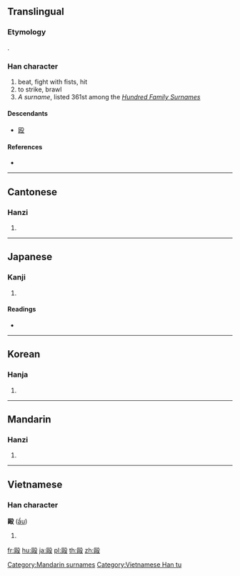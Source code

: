 {{also|殴}}
==Translingual==

===Etymology===
{{Han compound|區|殳|t2=action|ls=psc|c1=p|c2=s}}.

===Han character===
{{Han char|rn=79|rad=殳|as=11|sn=15|four=77747|canj=SRHNE}}

# beat, fight with fists, hit
# to strike, brawl
# ''A surname'', listed 361st among the ''[[:w:Hundred Family Surnames|Hundred Family Surnames]]''

====Descendants====
* [[殴]]

====References====
* {{Han ref|kx=0587.150|dkj=16674|dj=0979.180|hdz=32165.040|uh=6BC6|ud=27590|bh=BCDE|bd=48350}}

----

==Cantonese==

===Hanzi===
{{yue-hanzi|jyut=au2|y=au2|sim=殴}}

# {{defn|lang=yue|sort=殳11}}

----

==Japanese==

===Kanji===
{{ja-kanji|grade=|rs=殳11|style=ky|shin=殴}}

# {{defn|lang=ja|sort=殳11}}

====Readings====
* {{ja-readings|on=[[おう]] (ō), [[く]] (ku)|kun=[[なぐる]] (naguru)}}

----

==Korean==

===Hanja===
{{ko-hanja|hangeul=구|eumhun=|rv=gu|mr=ku|y=kwu}}

# {{defn|lang=ko|sort=殳11}}

----

==Mandarin==

===Hanzi===
{{cmn-hanzi|sim=殴|pin=[[ōu]] ([[ou1]]), [[Ōu]] ([[Ou1]])|wg=ou<sup>1</sup>, Ou<sup>1</sup>}}

# {{defn|lang=cmn|sort=殳11}}

[[Category:Mandarin surnames]]

----

==Vietnamese==

===Han character===
'''毆''' ([[ẩu]])

# {{defn|lang=vi}}

[[Category:Vietnamese Han tu]]

[[fr:毆]]
[[hu:毆]]
[[ja:毆]]
[[pl:毆]]
[[th:毆]]
[[zh:毆]]